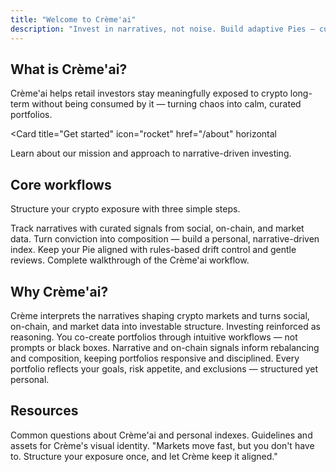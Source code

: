 ```yaml
---
title: "Welcome to Crème'ai"
description: "Invest in narratives, not noise. Build adaptive Pies — curated, personal, and on-chain."
---
```


## What is Crème'ai?

Crème'ai helps retail investors stay meaningfully exposed to crypto long-term without being consumed by it — turning chaos into calm, curated portfolios.

<Card
  title="Get started"
  icon="rocket"
  href="/about"
  horizontal
>
  Learn about our mission and approach to narrative-driven investing.
</Card>

## Core workflows

Structure your crypto exposure with three simple steps.

<Columns cols={2}>
  <Card
    title="Monitor narratives"
    icon="eye"
    href="/user-guide/monitor"
  >
    Track narratives with curated signals from social, on-chain, and market data.
  </Card>
  <Card
    title="Curate your Pie"
    icon="list-check"
    href="/user-guide/curate"
  >
    Turn conviction into composition — build a personal, narrative-driven index.
  </Card>
  <Card
    title="Manage & rebalance"
    icon="sliders"
    href="/user-guide/manage"
  >
    Keep your Pie aligned with rules-based drift control and gentle reviews.
  </Card>
  <Card
    title="User Guide"
    icon="book-open"
    href="/user-guide/overview"
  >
    Complete walkthrough of the Crème'ai workflow.
  </Card>
</Columns>

## Why Crème'ai?

<AccordionGroup>
<Accordion title="Narrative-driven intelligence">
Crème interprets the narratives shaping crypto markets and turns social, on-chain, and market data into investable structure.
</Accordion>

<Accordion title="Collaborative AI">
Investing reinforced as reasoning. You co-create portfolios through intuitive workflows — not prompts or black boxes.
</Accordion>

<Accordion title="Adaptive structure">
Narrative and on-chain signals inform rebalancing and composition, keeping portfolios responsive and disciplined.
</Accordion>

<Accordion title="Personalisation">
Every portfolio reflects your goals, risk appetite, and exclusions — structured yet personal.
</Accordion>
</AccordionGroup>

## Resources

<Columns cols={2}>
  <Card
    title="FAQ"
    icon="circle-question"
    href="/faq"
  >
    Common questions about Crème'ai and personal indexes.
  </Card>
  <Card
    title="Brandkits"
    icon="palette"
    href="/brandkits"
  >
    Guidelines and assets for Crème's visual identity.
  </Card>
</Columns>

<Tip>
"Markets move fast, but you don't have to. Structure your exposure once, and let Crème keep it aligned."
</Tip>
